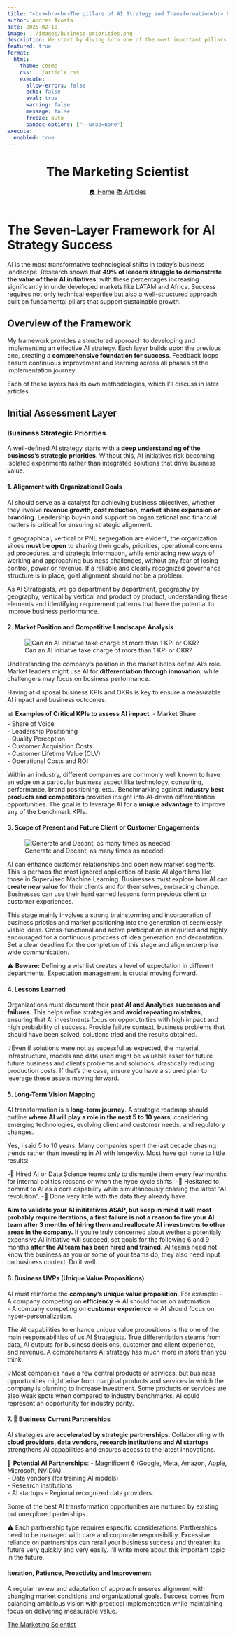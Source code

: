 ```yaml
---
title: "<br><br><br>The pillars of AI Strategy and Transformation<br> Part 1: Business Priorities<br><br>"
author: Andres Acosta
date: 2025-02-10
image: ../images/business-priorities.png
description: We start by diving into one of the most important pillars of a successful AI Strategy.
featured: true
format:
  html:
    theme: cosmo
    css: ../article.css
    execute:
      allow-errors: false
      echo: false
      eval: true
      warning: false
      message: false
      freeze: auto
      pandoc-options: ["--wrap=none"]
execute:
  enabled: true
---
```



```{=html}
<header class="site-header">
    <h1 class="site-title">The Marketing Scientist</h1>
    <nav class="site-nav">
        <a href="index.html" class="nav-link">🏠 Home</a>
        <a href="articles.html" class="nav-link">📚 Articles</a>
    </nav>
</header>
```

# The Seven-Layer Framework for AI Strategy Success

AI is the most transformative technological shifts in today’s business landscape. Research shows that **49% of leaders struggle to demonstrate the value of their AI initiatives**, with these percentages increasing significantly in underdeveloped markets like LATAM and Africa. Success requires not only technical expertise but also a well-structured approach built on fundamental pillars that support sustainable growth.

## Overview of the Framework

My framework provides a structured approach to developing and implementing an effective AI strategy. Each layer builds upon the previous one, creating a **comprehensive foundation for success**. Feedback loops ensure continuous improvement and learning across all phases of the implementation journey.

Each of these layers has its own methodologies, which I'll discuss in later articles.

## Initial Assessment Layer

### Business Strategic Priorities

A well-defined AI strategy starts with a **deep understanding of the business’s strategic priorities**. Without this, AI initiatives risk becoming isolated experiments rather than integrated solutions that drive business value.

#### **1. Alignment with Organizational Goals**  

AI should serve as a catalyst for achieving business objectives, whether they involve **revenue growth, cost reduction, market share expansion or branding**. Leadership buy-in and support on organizational and financial matters is critical for ensuring strategic alignment. 

If geographical, vertical or PNL segregation are evident, the organization siloes **must be open** to sharing their goals, priorities, operational concerns ad procedures, and strategic information, while embracing new ways of working and approaching business challenges, without any fear of losing control, power or revenue. If a reliable and clearly  recognized governance structure is in place, goal alignment should not be a problem. 

As AI Strategists, we go department by department, geography by geography, vertical by vertical and product by product, understanding these elements and identifying requirement patterns that have the potential to improve business performance.


#### **2. Market Position and Competitive Landscape Analysis**  

![Can an AI initiatve take charge of more than 1 KPI or OKR?](../images/projects-okrs.png)

Understanding the company’s position in the market helps define AI’s role. Market leaders might use AI for **differentiation through innovation**, while challengers may focus on business performance.

Having at disposal business KPIs and OKRs is key to ensure a measurable AI impact and business outcomes. 

📊 **Examples of Critical KPIs to assess AI impact**:
- Market Share  
- Share of Voice  
- Leadership Positioning  
- Quality Perception  
- Customer Acquisition Costs  
- Customer Lifetime Value (CLV)  
- Operational Costs and ROI  

Within an industry, different companies are commonly well known to have an edge on a particular business aspect like technology, consulting, performance, brand positioning, etc... Benchmarking against **industry best products and competitors** provides insight into AI-driven differentiation opportunities. The goal is to leverage AI for a **unique advantage** to improve any of the benchmark KPIs.


#### **3. Scope of Present and Future Client or Customer Engagements**  

![Generate and Decant, as many times as needed!](../images/data-driven.jpeg)

AI can enhance customer relationships and open new market segments. This is perhaps the most ignored application of basic AI algortihms like those in Supervised Machine Learning. Businesses must explore how AI can **create new value** for their clients and for themselves, embracing change. Businesses can use their hard earned lessons form previous client or customer experiences.

This stage mainly involves a strong brainstorming and incorporation of business prioties and market positioning into the generation of seemlessly viable ideas. Cross-functional and active participation is requried and highly encouraged for a continuous proccess of idea generation and decantation. Set a clear deadline for the completion of this stage and align entrerprise wide communication.

⚠️ **Beware:** Defining a wishlist creates a level of expectation in different departments. Expectation management is crucial moving forward.


#### **4. Lessons Learned**  

Organizations must document their **past AI and Analytics successes and failures**. This helps refine strategies and **avoid repeating mistakes**, ensuring that AI investments focus on opporutnities with high impact and high probability of success. Provide failure context, business problems that should have been solved, solutions tried and the results obtained.

💡Even if solutions were not as sucessful as expected, the material, infrastructure, models and data used might be valuable asset for future future business and clients problems and solutions, drastically reducing production costs. If that's the case, ensure you have a strured plan to leverage these assets moving forward.  


#### **5. Long-Term Vision Mapping**  

AI transformation is a **long-term journey**. A strategic roadmap should outline **where AI will play a role in the next 5 to 10 years**, considering emerging technologies, evolving client and customer needs, and regulatory changes.

Yes, I said 5 to 10 years. Many companies spent the last decade chasing trends rather than investing in AI with longevity. Most have got none to little results:

-🚨 Hired AI or Data Science teams only to dismantle them every few months for internal politics reasons or when the hype cycle shifts.
-🚨 Hesitated to commit to AI as a core capability while simultaneously chasing the latest "AI revolution".
-🚨 Done very little with the data they already have.

**Aim to validate your AI inititatives ASAP, but keep in mind it will most probably require iterations, a first failure is not a reason to fire your AI team after 3 months of hiring them and reallocate AI investmetns to other areas in the company.** If you're truly concerned about wether a potentialy expensive AI initiative will succeed, set goals for the following 6 and 9 months **after the AI team has been hired and trained.** AI teams need not know the business as you or some of your teams do, they also need input on business context. Do it well.


#### **6. Business UVPs (Unique Value Propositions)**  

AI must reinforce the **company’s unique value proposition**. For example:
- A company competing on **efficiency** → AI should focus on automation.  
- A company competing on **customer experience** → AI should focus on hyper-personalization.  

The AI capabilities to enhance unique value propositions is the one of the main responsabilities of us AI Strategists. True differentiation steams from data, AI outputs for business decisions, customer and client experience, and revenue. A comprehensive AI strategy has much more in store than you think. 

💡Most companies have a few central products or services, but business opportunities might arise from marginal products and services in which the company is planning to increase investment. Some products or services are also weak spots when compared to industry benchmarks, AI could represent an opportunity for industry parity. 


#### **7. 🤝 Business Current Partnerships**  

AI strategies are **accelerated by strategic partnerships**. Collaborating with **cloud providers, data vendors, research institutions and AI startups** strengthens AI capabilities and ensures access to the latest innovations. 

🤝 **Potential AI Partnerships**:
- Magnificent 6 (Google, Meta, Amazon, Apple, Microsoft, NVIDIA)  
- Data vendors (for training AI models)  
- Research institutions  
- AI startups
- Regional recognized data providers.

Some of the best AI transformation opportunities are nurtured by existing but unexplored parterships. 

⚠️ Each partnership type requires especific considerations: Partherships need to be managed with care and corporate responsibility. Excessive reliance on partnerships can rerail your business success and threaten its future very quickly and very easily. I'll write more about this important topic in the future. 


#### **Iteration, Patience, Proactivity and Improvement**  

A regular review and adaptation of approach ensures alignment with changing market conditions and organizational goals. Success comes from balancing ambitious vision with practical implementation while maintaining focus on delivering measurable value.






```{=html}
<div class="connect-section">
  <div class="linkedin-button">
    <a href="https://www.linkedin.com/sharing/share-offsite/?url=https://www.linkedin.com/in/themarketingscientist" target="_blank">
      <i class="bi bi-linkedin"></i>
      The Marketing Scientist
    </a>
  </div>
</div>
```

